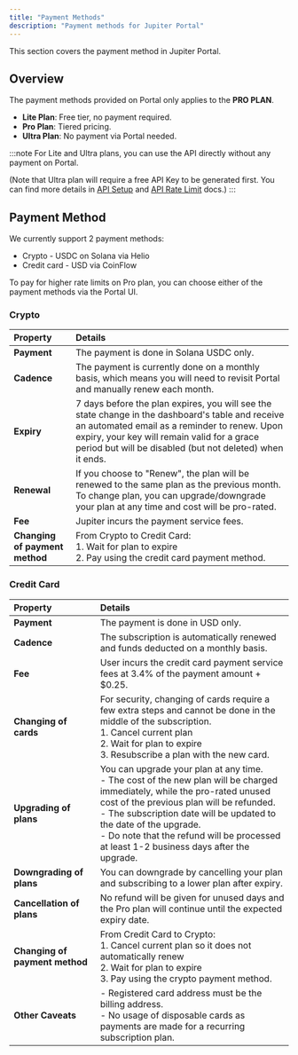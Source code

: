 ```yaml
---
title: "Payment Methods"
description: "Payment methods for Jupiter Portal"
---
```


This section covers the payment method in Jupiter Portal.

## Overview

The payment methods provided on Portal only applies to the **PRO PLAN**. 

- **Lite Plan**: Free tier, no payment required.
- **Pro Plan**: Tiered pricing.
- **Ultra Plan**: No payment via Portal needed.

:::note
For Lite and Ultra plans, you can use the API directly without any payment on Portal.

(Note that Ultra plan will require a free API Key to be generated first. You can find more details in [API Setup](/portal/setup) and [API Rate Limit](/portal/rate-limit) docs.)
:::

## Payment Method

We currently support 2 payment methods:
- Crypto - USDC on Solana via Helio
- Credit card - USD via CoinFlow

To pay for higher rate limits on Pro plan, you can choose either of the payment methods via the Portal UI.

### Crypto

| Property | Details |
|:----------|:---------|
| **Payment** | The payment is done in Solana USDC only. |
| **Cadence** | The payment is currently done on a monthly basis, which means you will need to revisit Portal and manually renew each month. |
| **Expiry** | 7 days before the plan expires, you will see the state change in the dashboard's table and receive an automated email as a reminder to renew. Upon expiry, your key will remain valid for a grace period but will be disabled (but not deleted) when it ends. |
| **Renewal** | If you choose to "Renew", the plan will be renewed to the same plan as the previous month. To change plan, you can upgrade/downgrade your plan at any time and cost will be pro-rated. |
| **Fee** | Jupiter incurs the payment service fees. |
| **Changing of payment method** | From Crypto to Credit Card:<br/>1. Wait for plan to expire<br/>2. Pay using the credit card payment method. |

### Credit Card

| Property | Details |
|:----------|:---------|
| **Payment** | The payment is done in USD only. |
| **Cadence** | The subscription is automatically renewed and funds deducted on a monthly basis. |
| **Fee** | User incurs the credit card payment service fees at 3.4% of the payment amount + $0.25. |
| **Changing of cards** | For security, changing of cards require a few extra steps and cannot be done in the middle of the subscription.<br/>1. Cancel current plan<br/>2. Wait for plan to expire<br/>3. Resubscribe a plan with the new card. |
| **Upgrading of plans** | You can upgrade your plan at any time.<br/>- The cost of the new plan will be charged immediately, while the pro-rated unused cost of the previous plan will be refunded.<br/>- The subscription date will be updated to the date of the upgrade.<br/>- Do note that the refund will be processed at least 1-2 business days after the upgrade. |
| **Downgrading of plans** | You can downgrade by cancelling your plan and subscribing to a lower plan after expiry. |
| **Cancellation of plans** | No refund will be given for unused days and the Pro plan will continue until the expected expiry date. |
| **Changing of payment method** | From Credit Card to Crypto:<br/>1. Cancel current plan so it does not automatically renew<br/>2. Wait for plan to expire<br/>3. Pay using the crypto payment method. |
| **Other Caveats** | - Registered card address must be the billing address.<br/>- No usage of disposable cards as payments are made for a recurring subscription plan. |